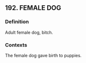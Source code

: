 ## 192. FEMALE DOG
### Definition
Adult female dog, bitch.

### Contexts
The female dog gave birth to puppies.

